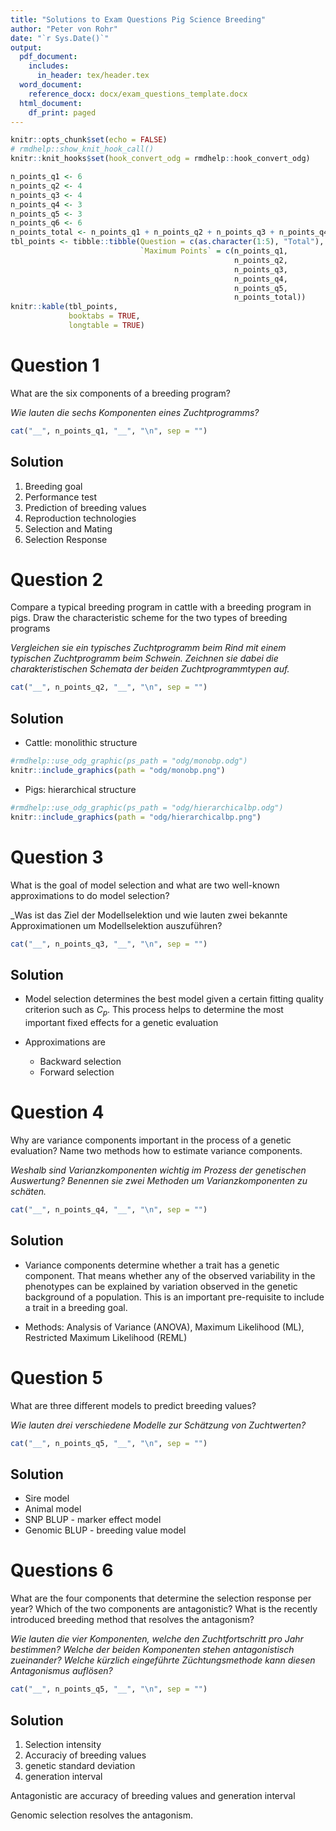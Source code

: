 ```yaml
---
title: "Solutions to Exam Questions Pig Science Breeding"
author: "Peter von Rohr"
date: "`r Sys.Date()`"
output:
  pdf_document:
    includes:
      in_header: tex/header.tex
  word_document:
    reference_docx: docx/exam_questions_template.docx
  html_document:
    df_print: paged
---
```


\newcommand{\points}[1]
{\begin{flushright}\textbf{#1}\end{flushright}}

```r
knitr::opts_chunk$set(echo = FALSE)
# rmdhelp::show_knit_hook_call()
knitr::knit_hooks$set(hook_convert_odg = rmdhelp::hook_convert_odg)
```

```r
n_points_q1 <- 6
n_points_q2 <- 4
n_points_q3 <- 4
n_points_q4 <- 3
n_points_q5 <- 3
n_points_q6 <- 6
n_points_total <- n_points_q1 + n_points_q2 + n_points_q3 + n_points_q4 + n_points_q5
tbl_points <- tibble::tibble(Question = c(as.character(1:5), "Total"),
                             `Maximum Points` = c(n_points_q1,
                                                  n_points_q2,
                                                  n_points_q3,
                                                  n_points_q4,
                                                  n_points_q5,
                                                  n_points_total))
knitr::kable(tbl_points,
             booktabs = TRUE,
             longtable = TRUE)
```


# Question 1
What are the six components of a breeding program?
  
_Wie lauten die sechs Komponenten eines Zuchtprogramms?_

```r
cat("__", n_points_q1, "__", "\n", sep = "")
```

## Solution

1. Breeding goal
2. Performance test
3. Prediction of breeding values
4. Reproduction technologies
5. Selection and Mating
6. Selection Response


# Question 2
Compare a typical breeding program in cattle with a breeding program in pigs. Draw the characteristic scheme for the two types of breeding programs

_Vergleichen sie ein typisches Zuchtprogramm beim Rind mit einem typischen Zuchtprogramm beim Schwein. Zeichnen sie dabei die charakteristischen Schemata der beiden Zuchtprogrammtypen auf._

```r
cat("__", n_points_q2, "__", "\n", sep = "")
```

## Solution

* Cattle: monolithic structure

```r
#rmdhelp::use_odg_graphic(ps_path = "odg/monobp.odg")
knitr::include_graphics(path = "odg/monobp.png")
```

* Pigs: hierarchical structure

```r
#rmdhelp::use_odg_graphic(ps_path = "odg/hierarchicalbp.odg")
knitr::include_graphics(path = "odg/hierarchicalbp.png")
```


# Question 3

What is the goal of model selection and what are two well-known approximations to do model selection?

_Was ist das Ziel der Modellselektion und wie lauten zwei bekannte Approximationen um Modellselektion auszuführen?

```r
cat("__", n_points_q3, "__", "\n", sep = "")
```

## Solution

* Model selection determines the best model given a certain fitting quality criterion such as $C_p$. This process helps to determine the most important fixed effects for a genetic evaluation

* Approximations are
    + Backward selection
    + Forward selection


# Question 4
Why are variance components important in the process of a genetic evaluation? Name two methods how to estimate variance components.

_Weshalb sind Varianzkomponenten wichtig im Prozess der genetischen Auswertung? Benennen sie zwei Methoden um Varianzkomponenten zu schäten._

```r
cat("__", n_points_q4, "__", "\n", sep = "")
```

## Solution

* Variance components determine whether a trait has a genetic component. That means whether any of the observed variability in the phenotypes can be explained by variation observed in the genetic background of a population. This is an important pre-requisite to include a trait in a breeding goal.

* Methods: Analysis of Variance (ANOVA), Maximum Likelihood (ML), Restricted Maximum Likelihood (REML)


# Question 5
What are three different models to predict breeding values?

_Wie lauten drei verschiedene Modelle zur Schätzung von Zuchtwerten?_


```r
cat("__", n_points_q5, "__", "\n", sep = "")
```  

## Solution

* Sire model
* Animal model
* SNP BLUP - marker effect model
* Genomic BLUP - breeding value model


# Questions 6
What are the four components that determine the selection response per year? Which of the two components are antagonistic? What is the recently introduced breeding method that resolves the antagonism?

_Wie lauten die vier Komponenten, welche den Zuchtfortschritt pro Jahr bestimmen? Welche der beiden Komponenten stehen antagonistisch zueinander? Welche kürzlich eingeführte Züchtungsmethode kann diesen Antagonismus auflösen?_

```r
cat("__", n_points_q5, "__", "\n", sep = "")
```  

## Solution

1. Selection intensity
2. Accuraciy of breeding values
3. genetic standard deviation
4. generation interval

Antagonistic are accuracy of breeding values and generation interval

Genomic selection resolves the antagonism.

